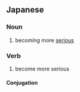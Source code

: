 ==Japanese==
{{ja-kanjitab|しん|こく|か|yomi=on}}

===Noun===
{{ja-noun|しんこくか}}

# becoming more [[serious]]

===Verb===
{{ja-verb-suru|しんこくか}}

# become more serious
#: {{ja-usex|問題は'''深刻化'''している。|もんだい は '''しんこくか''' して いる。|The problem has gotten more serious.}}

====Conjugation====
{{ja-suru|しんこくか}}